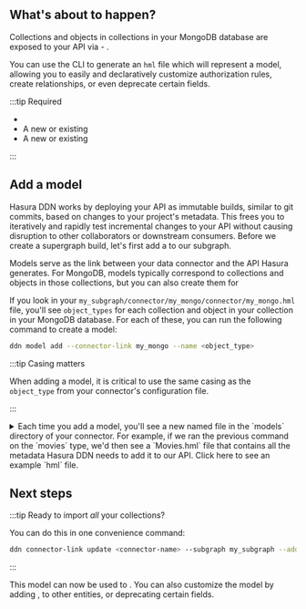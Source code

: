 
## What's about to happen?

<!-- prettier-ignore -->
Collections and objects in collections in your MongoDB database are exposed to your API via - <BaseUrlLink to="/supergraph-modeling/models" text="models" />.

You can use the CLI to generate an `hml` file which will represent a model, allowing you to easily and declaratively
customize authorization rules, create relationships, or even deprecate certain fields.

:::tip Required

<!-- prettier-ignore -->
- <BaseUrlLink to="/getting-started/prerequisites" text="DDN CLI" />
- A new or existing <BaseUrlLink to="/getting-started/init-supergraph" text="supergraph" />
- A new or existing <BaseUrlLink to="/getting-started/init-subgraph" text="subgraph" />

:::

## Add a model

<!-- prettier-ignore -->
Hasura DDN works by deploying your API as immutable builds, similar to git commits, based on changes to your project's
metadata. This frees you to iteratively and rapidly test incremental changes to your API without causing disruption
to other collaborators or downstream consumers. Before we create a supergraph build, let's first add a <BaseUrlLink to="supergraph-modeling/models/" text="model" /> to our subgraph.

<!-- prettier-ignore -->
Models serve as the link between your data connector and the API Hasura generates. For MongoDB, models typically
correspond to collections and objects in those collections, but you can also create them for <BaseUrlLink to="connectors/mongodb/native-queries/" text="native queries" />

If you look in your `my_subgraph/connector/my_mongo/connector/my_mongo.hml` file, you'll see `object_types` for each
collection and object in your collection in your MongoDB database. For each of these, you can run the following
command to create a model:

```bash
ddn model add --connector-link my_mongo --name <object_type>
```

:::tip Casing matters

When adding a model, it is critical to use the same casing as the `object_type` from your connector's configuration
file.

:::

<details>
  <summary>
    Each time you add a model, you'll see a new named file in the `models` directory of your connector. For example, if we
    ran the previous command on the `movies` type, we'd then see a `Movies.hml` file that contains all the metadata
    Hasura DDN needs to add it to our API. Click here to see an example `hml` file.
  </summary>

```yaml
# Movies.hml
---
kind: ObjectType
version: v1
definition:
  name: MoviesAwards
  fields:
    - name: nominations
      type: Int
    - name: text
      type: String
    - name: wins
      type: Int
  graphql:
    typeName: MySubgraph_MoviesAwards
    inputTypeName: MySubgraph_MoviesAwardsInput
  dataConnectorTypeMapping:
    - dataConnectorName: my_mongo
      dataConnectorObjectType: movies_awards

---
kind: TypePermissions
version: v1
definition:
  typeName: MoviesAwards
  permissions:
    - role: admin
      output:
        allowedFields:
          - nominations
          - text
          - wins

---
kind: ObjectType
version: v1
definition:
  name: MoviesImdb
  fields:
    - name: id
      type: Int
    - name: rating
      type: Double
    - name: votes
      type: Int
  graphql:
    typeName: MySubgraph_MoviesImdb
    inputTypeName: MySubgraph_MoviesImdbInput
  dataConnectorTypeMapping:
    - dataConnectorName: my_mongo
      dataConnectorObjectType: movies_imdb

---
kind: TypePermissions
version: v1
definition:
  typeName: MoviesImdb
  permissions:
    - role: admin
      output:
        allowedFields:
          - id
          - rating
          - votes

---
kind: ObjectType
version: v1
definition:
  name: MoviesTomatoesCritic
  fields:
    - name: meter
      type: Int
    - name: numReviews
      type: Int
    - name: rating
      type: Double
  graphql:
    typeName: MySubgraph_MoviesTomatoesCritic
    inputTypeName: MySubgraph_MoviesTomatoesCriticInput
  dataConnectorTypeMapping:
    - dataConnectorName: my_mongo
      dataConnectorObjectType: movies_tomatoes_critic

---
kind: TypePermissions
version: v1
definition:
  typeName: MoviesTomatoesCritic
  permissions:
    - role: admin
      output:
        allowedFields:
          - meter
          - numReviews
          - rating

---
kind: ObjectType
version: v1
definition:
  name: MoviesTomatoesViewer
  fields:
    - name: meter
      type: Int
    - name: numReviews
      type: Int
    - name: rating
      type: Double
  graphql:
    typeName: MySubgraph_MoviesTomatoesViewer
    inputTypeName: MySubgraph_MoviesTomatoesViewerInput
  dataConnectorTypeMapping:
    - dataConnectorName: my_mongo
      dataConnectorObjectType: movies_tomatoes_viewer

---
kind: TypePermissions
version: v1
definition:
  typeName: MoviesTomatoesViewer
  permissions:
    - role: admin
      output:
        allowedFields:
          - meter
          - numReviews
          - rating

---
kind: ObjectType
version: v1
definition:
  name: MoviesTomatoes
  fields:
    - name: boxOffice
      type: String
    - name: consensus
      type: String
    - name: critic
      type: MoviesTomatoesCritic
    - name: dvd
      type: Date
    - name: fresh
      type: Int
    - name: lastUpdated
      type: Date
    - name: production
      type: String
    - name: rotten
      type: Int
    - name: viewer
      type: MoviesTomatoesViewer
    - name: website
      type: String
  graphql:
    typeName: MySubgraph_MoviesTomatoes
    inputTypeName: MySubgraph_MoviesTomatoesInput
  dataConnectorTypeMapping:
    - dataConnectorName: my_mongo
      dataConnectorObjectType: movies_tomatoes

---
kind: TypePermissions
version: v1
definition:
  typeName: MoviesTomatoes
  permissions:
    - role: admin
      output:
        allowedFields:
          - boxOffice
          - consensus
          - critic
          - dvd
          - fresh
          - lastUpdated
          - production
          - rotten
          - viewer
          - website

---
kind: ObjectType
version: v1
definition:
  name: Movies
  fields:
    - name: id
      type: ObjectId
    - name: awards
      type: MoviesAwards
    - name: cast
      type: "[String!]"
    - name: countries
      type: "[String!]"
    - name: directors
      type: "[String!]"
    - name: fullplot
      type: String
    - name: genres
      type: "[String!]"
    - name: imdb
      type: MoviesImdb
    - name: languages
      type: "[String!]"
    - name: lastupdated
      type: String
    - name: metacritic
      type: Int
    - name: numMflixComments
      type: Int
    - name: plot
      type: String
    - name: poster
      type: String
    - name: rated
      type: String
    - name: released
      type: Date
    - name: runtime
      type: Int
    - name: title
      type: String
    - name: tomatoes
      type: MoviesTomatoes
    - name: type
      type: String
    - name: writers
      type: "[String!]"
    - name: year
      type: ExtendedJson
  graphql:
    typeName: MySubgraph_Movies
    inputTypeName: MySubgraph_MoviesInput
  dataConnectorTypeMapping:
    - dataConnectorName: my_mongo
      dataConnectorObjectType: movies
      fieldMapping:
        id:
          column:
            name: _id
        awards:
          column:
            name: awards
        cast:
          column:
            name: cast
        countries:
          column:
            name: countries
        directors:
          column:
            name: directors
        fullplot:
          column:
            name: fullplot
        genres:
          column:
            name: genres
        imdb:
          column:
            name: imdb
        languages:
          column:
            name: languages
        lastupdated:
          column:
            name: lastupdated
        metacritic:
          column:
            name: metacritic
        numMflixComments:
          column:
            name: num_mflix_comments
        plot:
          column:
            name: plot
        poster:
          column:
            name: poster
        rated:
          column:
            name: rated
        released:
          column:
            name: released
        runtime:
          column:
            name: runtime
        title:
          column:
            name: title
        tomatoes:
          column:
            name: tomatoes
        type:
          column:
            name: type
        writers:
          column:
            name: writers
        year:
          column:
            name: year

---
kind: TypePermissions
version: v1
definition:
  typeName: Movies
  permissions:
    - role: admin
      output:
        allowedFields:
          - id
          - awards
          - cast
          - countries
          - directors
          - fullplot
          - genres
          - imdb
          - languages
          - lastupdated
          - metacritic
          - numMflixComments
          - plot
          - poster
          - rated
          - released
          - runtime
          - title
          - tomatoes
          - type
          - writers
          - year

---
kind: ObjectBooleanExpressionType
version: v1
definition:
  name: MoviesBoolExp
  objectType: Movies
  dataConnectorName: my_mongo
  dataConnectorObjectType: movies
  comparableFields:
    - fieldName: id
      operators:
        enableAll: true
    - fieldName: awards
      operators:
        enableAll: true
    - fieldName: cast
      operators:
        enableAll: true
    - fieldName: countries
      operators:
        enableAll: true
    - fieldName: directors
      operators:
        enableAll: true
    - fieldName: fullplot
      operators:
        enableAll: true
    - fieldName: genres
      operators:
        enableAll: true
    - fieldName: imdb
      operators:
        enableAll: true
    - fieldName: languages
      operators:
        enableAll: true
    - fieldName: lastupdated
      operators:
        enableAll: true
    - fieldName: metacritic
      operators:
        enableAll: true
    - fieldName: numMflixComments
      operators:
        enableAll: true
    - fieldName: plot
      operators:
        enableAll: true
    - fieldName: poster
      operators:
        enableAll: true
    - fieldName: rated
      operators:
        enableAll: true
    - fieldName: released
      operators:
        enableAll: true
    - fieldName: runtime
      operators:
        enableAll: true
    - fieldName: title
      operators:
        enableAll: true
    - fieldName: tomatoes
      operators:
        enableAll: true
    - fieldName: type
      operators:
        enableAll: true
    - fieldName: writers
      operators:
        enableAll: true
    - fieldName: year
      operators:
        enableAll: true
  graphql:
    typeName: MySubgraph_MoviesBoolExp

---
kind: Model
version: v1
definition:
  name: Movies
  objectType: Movies
  source:
    dataConnectorName: my_mongo
    collection: movies
  filterExpressionType: MoviesBoolExp
  orderableFields:
    - fieldName: id
      orderByDirections:
        enableAll: true
    - fieldName: awards
      orderByDirections:
        enableAll: true
    - fieldName: cast
      orderByDirections:
        enableAll: true
    - fieldName: countries
      orderByDirections:
        enableAll: true
    - fieldName: directors
      orderByDirections:
        enableAll: true
    - fieldName: fullplot
      orderByDirections:
        enableAll: true
    - fieldName: genres
      orderByDirections:
        enableAll: true
    - fieldName: imdb
      orderByDirections:
        enableAll: true
    - fieldName: languages
      orderByDirections:
        enableAll: true
    - fieldName: lastupdated
      orderByDirections:
        enableAll: true
    - fieldName: metacritic
      orderByDirections:
        enableAll: true
    - fieldName: numMflixComments
      orderByDirections:
        enableAll: true
    - fieldName: plot
      orderByDirections:
        enableAll: true
    - fieldName: poster
      orderByDirections:
        enableAll: true
    - fieldName: rated
      orderByDirections:
        enableAll: true
    - fieldName: released
      orderByDirections:
        enableAll: true
    - fieldName: runtime
      orderByDirections:
        enableAll: true
    - fieldName: title
      orderByDirections:
        enableAll: true
    - fieldName: tomatoes
      orderByDirections:
        enableAll: true
    - fieldName: type
      orderByDirections:
        enableAll: true
    - fieldName: writers
      orderByDirections:
        enableAll: true
    - fieldName: year
      orderByDirections:
        enableAll: true
  graphql:
    selectMany:
      queryRootField: mySubgraph_movies
    selectUniques: []
    orderByExpressionType: MySubgraph_MoviesOrderBy

---
kind: ModelPermissions
version: v1
definition:
  modelName: Movies
  permissions:
    - role: admin
      select:
        filter: null


```

</details>

## Next steps

:::tip Ready to import _all_ your collections?

You can do this in one convenience command:

```bash
ddn connector-link update <connector-name> --subgraph my_subgraph --add-all-resources
```

:::

<!-- prettier-ignore -->
This model can now be used to <BaseUrlLink to="/getting-started/build-your-api" text="query data via your API" />. You
can also customize the model by adding <BaseUrlLink to="/getting-started/add-permissions" text="access control rules"/>,
<BaseUrlLink to="/getting-started/create-a-relationship" text="creating relationships" /> to other entities, or
deprecating certain fields.